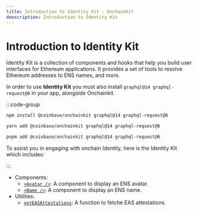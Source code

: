 ```yaml
---
title: Introduction to Identity Kit · OnchainKit
deescription: Introduction to Identity Kit
---
```


# Introduction to Identity Kit

Identity Kit is a collection of components and hooks that help you build user interfaces for Ethereum applications.
It provides a set of tools to resolve Ethereum addresses to ENS names, and more.

In order to use **Identity Kit** you must also install `graphql@14 graphql-request@6` in your app, alongside Onchainkit.

:::code-group

```bash [npm]
npm install @coinbase/onchainkit graphql@14 graphql-request@6
```

```bash [yarn]
yarn add @coinbase/onchainkit graphql@14 graphql-request@6
```

```bash [pnpm]
pnpm add @coinbase/onchainkit graphql@14 graphql-request@6
```

To assist you in engaging with onchain Identity, here is the Identity Kit which includes:

:::

- Components:
  - [`<Avatar />`](/identity/avatar): A component to display an ENS avatar.
  - [`<Name />`](/identity/name): A component to display an ENS name.
- Utilities:
  - [`getEASAttestations`](/identity/get-eas-attestations): A function to fetche EAS attestations.
